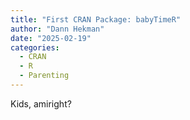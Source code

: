 ```yaml
---
title: "First CRAN Package: babyTimeR"
author: "Dann Hekman"
date: "2025-02-19"
categories: 
  - CRAN
  - R
  - Parenting
---
```


Kids, amiright?